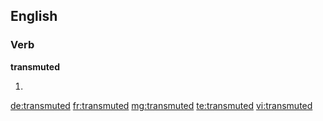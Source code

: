 ==English==

===Verb===
'''transmuted'''

# {{en-past of|transmute}}

[[de:transmuted]]
[[fr:transmuted]]
[[mg:transmuted]]
[[te:transmuted]]
[[vi:transmuted]]